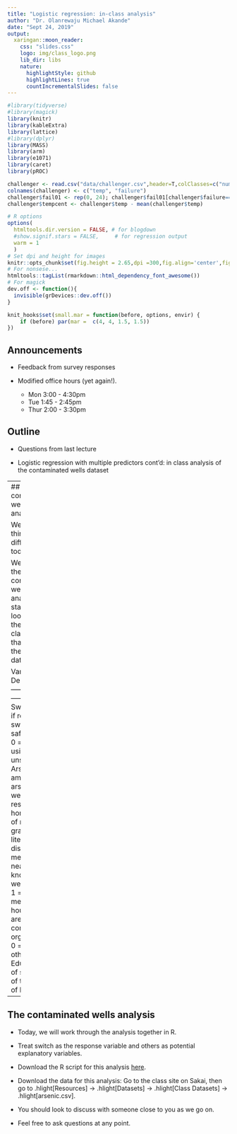 ```yaml
---
title: "Logistic regression: in-class analysis"
author: "Dr. Olanrewaju Michael Akande"
date: "Sept 24, 2019"
output:
  xaringan::moon_reader:
    css: "slides.css"
    logo: img/class_logo.png
    lib_dir: libs
    nature:
      highlightStyle: github
      highlightLines: true
      countIncrementalSlides: false
---
```


```r
#library(tidyverse)
#library(magick)
library(knitr)
library(kableExtra)
library(lattice)
#library(dplyr)
library(MASS)
library(arm)
library(e1071)
library(caret)
library(pROC)

challenger <- read.csv("data/challenger.csv",header=T,colClasses=c("numeric","factor"))
colnames(challenger) <- c("temp", "failure")
challenger$fail01 <- rep(0, 24); challenger$fail01[challenger$failure=="Yes"] <- 1
challenger$tempcent <- challenger$temp - mean(challenger$temp)
```

```r
# R options
options(
  htmltools.dir.version = FALSE, # for blogdown
  #show.signif.stars = FALSE,     # for regression output
  warm = 1
  )
# Set dpi and height for images
knitr::opts_chunk$set(fig.height = 2.65,dpi =300,fig.align='center',fig.show='hold',size='footnotesize',small.mar=TRUE) 
# For nonsese...
htmltools::tagList(rmarkdown::html_dependency_font_awesome())
# For magick
dev.off <- function(){
  invisible(grDevices::dev.off())
}

knit_hooks$set(small.mar = function(before, options, envir) {
    if (before) par(mar =  c(4, 4, 1.5, 1.5)) 
})
```

## Announcements

- Feedback from survey responses

- Modified office hours (yet again!).
  +  Mon 3:00 - 4:30pm
  + Tue 1:45 - 2:45pm
  + Thur 2:00 - 3:30pm


## Outline

- Questions from last lecture

- Logistic regression with multiple predictors cont'd: in class analysis of the contaminated wells dataset



---
## The contaminated wells analysis

We will do things differently in today's class.

We will revisit the contaminated wells analysis we started looking at in the previous class. Recall, that we have the following data.

Variable    | Description
:------------- | :------------
Switch | 1 = if respondent switched to a safe well <br /> 0 = if still using own unsafe well
Arsenic | amount of arsenic in well at respondent's home (100s of micro-grams per liter)
Dist | distance in meters to the nearest known safe well
Assoc | 1 = if any members of household are active in community organizations <br /> 0 = otherwise
Educ | years of schooling of the head of household


---
## The contaminated wells analysis

- Today, we will work through the analysis together in R. 

- Treat switch as the response variable and others as potential explanatory variables.

- Download the R script for this analysis [here](https://akandelanre.github.io/IDS702_F19/slides/lec-slides/Arsenic.R).

- Download the data for this analysis: Go to the class site on Sakai, then go to .hlight[Resources] $\rightarrow$ .hlight[Datasets] $\rightarrow$ .hlight[Class Datasets] $\rightarrow$ .hlight[arsenic.csv].

- You should look to discuss with someone close to you as we go on.

- Feel free to ask questions at any point.


